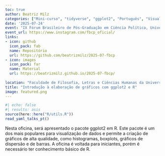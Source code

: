 ```yaml
---
toc: true
author: Beatriz Milz
categories: ["Mini-curso", "tidyverse", "ggplot2", "Português", "Visualização de dados"]
date: '2025-07-24'
event: "IX Fórum Brasileiro de Pós-Graduação em Ciência Política, Universidade de São Paulo (USP)"
event_url: https://www.instagram.com/fbcp_oficial/
links:
- icon: github
  icon_pack: fab
  name: Repositório
  url: https://github.com/beatrizmilz/2025-07-fbcp
- icon: images
  icon_pack: far
  name: Material
  url: https://beatrizmilz.github.io/2025-07-fbcp/
  
location: "Faculdade de Filosofia, Letras e Ciências Humanas da Universidade de São Paulo (FFLCH-USP) - São Paulo"
title: "Introdução à elaboração de gráficos com ggplot2 e R"
image: featured.png
---
```


```r
#| echo: false
#| results: asis
source(here::here("R/utils.R"))
read_yaml_talks_pt()
```

Nesta oficina, será apresentado o pacote ggplot2 em R. Este pacote é um dos mais populares para visualização de dados e permite a criação de gráficos de alta qualidade, como histogramas, boxplots, gráficos de dispersão e de barras. A oficina é voltada para iniciantes, porém é necessário ter conhecimento básico de R.
